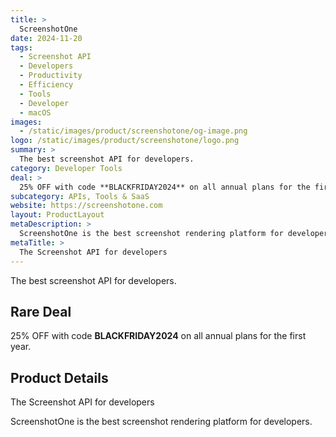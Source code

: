 ```yaml
---
title: >
  ScreenshotOne
date: 2024-11-20
tags:
  - Screenshot API
  - Developers
  - Productivity
  - Efficiency
  - Tools
  - Developer
  - macOS
images:
  - /static/images/product/screenshotone/og-image.png
logo: /static/images/product/screenshotone/logo.png
summary: >
  The best screenshot API for developers.
category: Developer Tools
deal: >
  25% OFF with code **BLACKFRIDAY2024** on all annual plans for the first year.
subcategory: APIs, Tools & SaaS
website: https://screenshotone.com
layout: ProductLayout
metaDescription: >
  ScreenshotOne is the best screenshot rendering platform for developers.
metaTitle: >
  The Screenshot API for developers
---
```

The best screenshot API for developers.

## Rare Deal

25% OFF with code **BLACKFRIDAY2024** on all annual plans for the first year.

## Product Details
The Screenshot API for developers

ScreenshotOne is the best screenshot rendering platform for developers.
